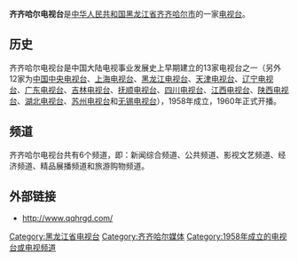 {{Mergeto|齐齐哈尔广播电视台 |date=2019-09-13}}{{Unreferenced|time=2014-01-30T16:48:28+00:00}}
'''齐齐哈尔电视台'''是[[中华人民共和国|中华人民共和国]][[黑龙江省|黑龙江省]][[齐齐哈尔市|齐齐哈尔市]]的一家[[电视台|电视台]]。


==历史==
齐齐哈尔电视台是中国大陆电视事业发展史上早期建立的13家电视台之一（另外12家为[[中国中央电视台|中国中央电视台]]、[[上海电视台|上海电视台]]、[[黑龙江电视台|黑龙江电视台]]、[[天津电视台|天津电视台]]、[[辽宁电视台|辽宁电视台]]、[[广东电视台|广东电视台]]、[[吉林电视台|吉林电视台]]、[[抚顺电视台|抚顺电视台]]、[[四川电视台|四川电视台]]、[[江西电视台|江西电视台]]、[[陕西电视台|陕西电视台]]、[[湖北电视台|湖北电视台]]、[[苏州电视台|苏州电视台]]和[[无锡电视台|无锡电视台]]），1958年成立，1960年正式开播。
==频道==
齐齐哈尔电视台共有6个频道，即：新闻综合频道、公共频道、影视文艺频道、经济频道、精品展播频道和旅游购物频道。

==外部链接==
*http://www.qqhrgd.com/

[[Category:黑龙江省电视台|Category:黑龙江省电视台]]
[[Category:齐齐哈尔媒体|Category:齐齐哈尔媒体]]
[[Category:1958年成立的电视台或电视频道|Category:1958年成立的电视台或电视频道]]